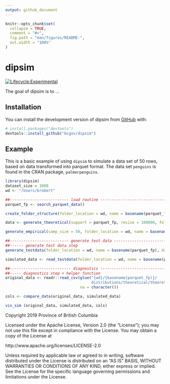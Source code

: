 ```yaml
---
output: github_document
---
```


<!-- README.md is generated from README.Rmd. Please edit that file -->

```r
knitr::opts_chunk$set(
  collapse = TRUE,
  comment = "#>",
  fig.path = "man/figures/README-",
  out.width = "100%"
)
```

# dipsim

<!-- badges: start -->
[![Lifecycle:Experimental](https://img.shields.io/badge/Lifecycle-Experimental-339999)](<Redirect-URL>)
<!-- badges: end -->

The goal of dipsim is to ...

## Installation

You can install the development version of dipsim from [GitHub](https://github.com/) with:

``` r
# install.packages("devtools")
devtools::install_github("bcgov/dipsim")
```

## Example

This is a basic example of using `dipsim` to simulate a data set of 50 rows, based on data transformed into parquet format.  The data set `penguins` is found in the CRAN package, `palmerpenguins`.  

```r
library(dipsim)
dataset_size = 1000 
wd <- "/Users/brobert"
```



```r
##-------------------------- load routine -------------------------------
parquet_fp <- search_parquet_data()

create_folder_structure(folder_location = wd, name = basename(parquet_fp))

data <- generate_theoretical(support = parquet_fp, resize = 100000, folder_location = wd)

generate_empirical(samp_size = 50, folder_location = wd, name = basename(parquet_fp))
```


``` r
##-------------------------- generate test data -------------------------
##------ generate test data step
generate_testdata(folder_location = wd, name = basename(parquet_fp), dataset_size = dataset_size)

simulated_data <- read_testdata(folder_location = wd, name = basename(parquet_fp))
```


```r
##--------------------------- diagnostics --------------------------------
##----- diagnostics step + helper function
original_data <- readr::read_csv(glue("{wd}/{basename(parquet_fp)}/
                                      distributions/theoretical/theoretical.csv"),
                                 na = character())

cols <- compare_data(original_data, simulated_data)

vis_sim (original_data, simulated_data, cols) 
```


Copyright 2019 Province of British Columbia

Licensed under the Apache License, Version 2.0 (the "License");
you may not use this file except in compliance with the License.
You may obtain a copy of the License at 

http://www.apache.org/licenses/LICENSE-2.0

Unless required by applicable law or agreed to in writing, software
distributed under the License is distributed on an "AS IS" BASIS,
WITHOUT WARRANTIES OR CONDITIONS OF ANY KIND, either express or implied.
See the License for the specific language governing permissions and
limitations under the License.
